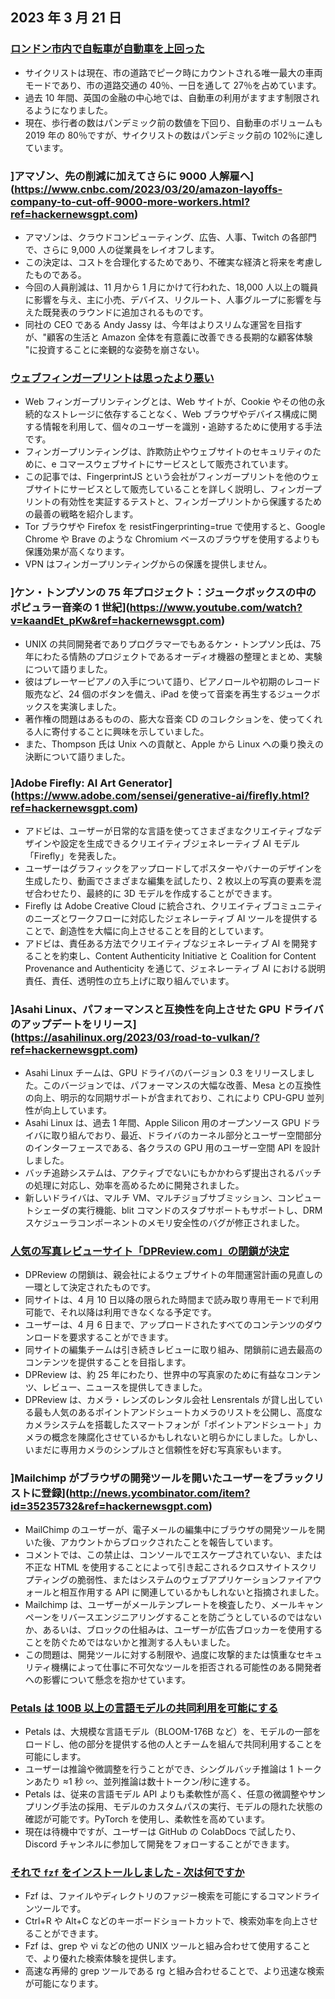 

<CallToAction />

<Steps>

## 2023 年 3 月 21 日

### [ロンドン市内で自転車が自動車を上回った](https://www.forbes.com/sites/carltonreid/2023/03/01/cyclists-now-outnumber-motorists-in-city-of-london/?ref=hackernewsgpt.com)

- サイクリストは現在、市の道路でピーク時にカウントされる唯一最大の車両モードであり、市の道路交通の 40％、一日を通して 27％を占めています。
- 過去 10 年間、英国の金融の中心地では、自動車の利用がますます制限されるようになりました。
- 現在、歩行者の数はパンデミック前の数値を下回り、自動車のボリュームも 2019 年の 80％ですが、サイクリストの数はパンデミック前の 102％に達しています。

### ]アマゾン、先の削減に加えてさらに 9000 人解雇へ](https://www.cnbc.com/2023/03/20/amazon-layoffs-company-to-cut-off-9000-more-workers.html?ref=hackernewsgpt.com)

- アマゾンは、クラウドコンピューティング、広告、人事、Twitch の各部門で、さらに 9,000 人の従業員をレイオフします。
- この決定は、コストを合理化するためであり、不確実な経済と将来を考慮したものである。
- 今回の人員削減は、11 月から 1 月にかけて行われた、18,000 人以上の職員に影響を与え、主に小売、デバイス、リクルート、人事グループに影響を与えた既発表のラウンドに追加されるものです。
- 同社の CEO である Andy Jassy は、今年はよりスリムな運営を目指すが、"顧客の生活と Amazon 全体を有意義に改善できる長期的な顧客体験 "に投資することに楽観的な姿勢を崩さない。

### [ウェブフィンガープリントは思ったより悪い](https://www.bitestring.com/posts/2023-03-19-web-fingerprinting-is-worse-than-I-thought.html?ref=hackernewsgpt.com)

- Web フィンガープリンティングとは、Web サイトが、Cookie やその他の永続的なストレージに依存することなく、Web ブラウザやデバイス構成に関する情報を利用して、個々のユーザーを識別・追跡するために使用する手法です。
- フィンガープリンティングは、詐欺防止やウェブサイトのセキュリティのために、e コマースウェブサイトにサービスとして販売されています。
- この記事では、FingerprintJS という会社がフィンガープリントを他のウェブサイトにサービスとして販売していることを詳しく説明し、フィンガープリントの有効性を実証するテストと、フィンガープリントから保護するための最善の戦略を紹介します。
- Tor ブラウザや Firefox を resistFingerprinting=true で使用すると、Google Chrome や Brave のような Chromium ベースのブラウザを使用するよりも保護効果が高くなります。
- VPN はフィンガープリンティングからの保護を提供しません。

### ]ケン・トンプソンの 75 年プロジェクト：ジュークボックスの中のポピュラー音楽の 1 世紀](https://www.youtube.com/watch?v=kaandEt_pKw&ref=hackernewsgpt.com)

- UNIX の共同開発者でありプログラマーでもあるケン・トンプソン氏は、75 年にわたる情熱のプロジェクトであるオーディオ機器の整理とまとめ、実験について語りました。
- 彼はプレーヤーピアノの入手について語り、ピアノロールや初期のレコード販売など、24 個のボタンを備え、iPad を使って音楽を再生するジュークボックスを実演しました。
- 著作権の問題はあるものの、膨大な音楽 CD のコレクションを、使ってくれる人に寄付することに興味を示していました。
- また、Thompson 氏は Unix への貢献と、Apple から Linux への乗り換えの決断について語りました。

### ]Adobe Firefly: AI Art Generator](https://www.adobe.com/sensei/generative-ai/firefly.html?ref=hackernewsgpt.com)

- アドビは、ユーザーが日常的な言語を使ってさまざまなクリエイティブなデザインや設定を生成できるクリエイティブジェネレーティブ AI モデル「Firefly」を発表した。
- ユーザーはグラフィックをアップロードしてポスターやバナーのデザインを生成したり、動画でさまざまな編集を試したり、2 枚以上の写真の要素を混ぜ合わせたり、最終的に 3D モデルを作成することができます。
- Firefly は Adobe Creative Cloud に統合され、クリエイティブコミュニティのニーズとワークフローに対応したジェネレーティブ AI ツールを提供することで、創造性を大幅に向上させることを目的としています。
- アドビは、責任ある方法でクリエイティブなジェネレーティブ AI を開発することを約束し、Content Authenticity Initiative と Coalition for Content Provenance and Authenticity を通じて、ジェネレーティブ AI における説明責任、責任、透明性の立ち上げに取り組んでいます。

### ]Asahi Linux、パフォーマンスと互換性を向上させた GPU ドライバのアップデートをリリース](https://asahilinux.org/2023/03/road-to-vulkan/?ref=hackernewsgpt.com)

- Asahi Linux チームは、GPU ドライバのバージョン 0.3 をリリースしました。このバージョンでは、パフォーマンスの大幅な改善、Mesa との互換性の向上、明示的な同期サポートが含まれており、これにより CPU-GPU 並列性が向上しています。
- Asahi Linux は、過去 1 年間、Apple Silicon 用のオープンソース GPU ドライバに取り組んでおり、最近、ドライバのカーネル部分とユーザー空間部分のインターフェースである、各クラスの GPU 用のユーザー空間 API を設計しました。
- バッチ追跡システムは、アクティブでないにもかかわらず提出されるバッチの処理に対応し、効率を高めるために開発されました。
- 新しいドライバは、マルチ VM、マルチジョブサブミッション、コンピュートシェーダの実行機能、blit コマンドのスタブサポートもサポートし、DRM スケジューラコンポーネントのメモリ安全性のバグが修正されました。

### [人気の写真レビューサイト「DPReview.com」の閉鎖が決定](https://www.dpreview.com/news/5901145460/dpreview-com-to-close?ref=hackernewsgpt.com)

- DPReview の閉鎖は、親会社によるウェブサイトの年間運営計画の見直しの一環として決定されたものです。
- 同サイトは、4 月 10 日以降の限られた時間まで読み取り専用モードで利用可能で、それ以降は利用できなくなる予定です。
- ユーザーは、4 月 6 日まで、アップロードされたすべてのコンテンツのダウンロードを要求することができます。
- 同サイトの編集チームは引き続きレビューに取り組み、閉鎖前に過去最高のコンテンツを提供することを目指します。
- DPReview は、約 25 年にわたり、世界中の写真家のために有益なコンテンツ、レビュー、ニュースを提供してきました。
- DPReview は、カメラ・レンズのレンタル会社 Lensrentals が貸し出している最も人気のあるポイントアンドシュートカメラのリストを公開し、高度なカメラシステムを搭載したスマートフォンが「ポイントアンドシュート」カメラの概念を陳腐化させているかもしれないと明らかにしました。しかし、いまだに専用カメラのシンプルさと信頼性を好む写真家もいます。

### ]Mailchimp がブラウザの開発ツールを開いたユーザーをブラックリストに登録](http://news.ycombinator.com/item?id=35235732&ref=hackernewsgpt.com)

- MailChimp のユーザーが、電子メールの編集中にブラウザの開発ツールを開いた後、アカウントからブロックされたことを報告しています。
- コメントでは、この禁止は、コンソールでエスケープされていない、または不正な HTML を使用することによって引き起こされるクロスサイトスクリプティングの脆弱性、またはシステムのウェブアプリケーションファイアウォールと相互作用する API に関連しているかもしれないと指摘されました。
- Mailchimp は、ユーザーがメールテンプレートを検査したり、メールキャンペーンをリバースエンジニアリングすることを防ごうとしているのではないか、あるいは、ブロックの仕組みは、ユーザーが広告ブロッカーを使用することを防ぐためではないかと推測する人もいました。
- この問題は、開発ツールに対する制限や、過度に攻撃的または慎重なセキュリティ機構によって仕事に不可欠なツールを拒否される可能性のある開発者への影響について懸念を抱かせています。

### [Petals は 100B 以上の言語モデルの共同利用を可能にする](https://petals.ml/?ref=hackernewsgpt.com)

- Petals は、大規模な言語モデル（BLOOM-176B など）を、モデルの一部をロードし、他の部分を提供する他の人とチームを組んで共同利用することを可能にします。
- ユーザーは推論や微調整を行うことができ、シングルバッチ推論は 1 トークンあたり ≈1 秒 ∽、並列推論は数十トークン/秒に達する。
- Petals は、従来の言語モデル API よりも柔軟性が高く、任意の微調整やサンプリング手法の採用、モデルのカスタムパスの実行、モデルの隠れた状態の確認が可能です。PyTorch を使用し、柔軟性を高めています。
- 現在は待機中ですが、ユーザーは GitHub の ColabDocs で試したり、Discord チャンネルに参加して開発をフォローすることができます。

### [それで `fzf` をインストールしました - 次は何ですか](https://andrew-quinn.me/fzf/?ref=hackernewsgpt.com)

- Fzf は、ファイルやディレクトリのファジー検索を可能にするコマンドラインツールです。
- Ctrl+R や Alt+C などのキーボードショートカットで、検索効率を向上させることができます。
- Fzf は、grep や vi などの他の UNIX ツールと組み合わせて使用することで、より優れた検索体験を提供します。
- 高速な再帰的 grep ツールである rg と組み合わせることで、より迅速な検索が可能になります。

</Steps>

